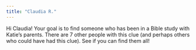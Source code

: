 ```yaml
---
title: "Claudia R."
---
```


Hi Claudia! Your goal is to find someone who has been in a Bible study with Katie's parents. There are 7 other people with this clue (and perhaps others who could have had this clue). See if you can find them all!
